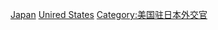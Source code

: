 {{Commonscat|Ambassadors of the United States to Japan}}

[[Category:美國駐外大使|Japan]]
[[Category:駐日本大使|Unired States]]
[[Category:美国驻日本外交官|Category:美国驻日本外交官]]